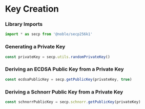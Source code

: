 # Key Creation

### Library Imports

```typescript
import * as secp from '@noble/secp256k1'
```

### Generating a Private Key

```typescript
const privateKey = secp.utils.randomPrivateKey()
```

### Deriving an ECDSA Public Key from a Private Key

```typescript
const ecdsaPublicKey = secp.getPublicKey(privateKey, true)
```

### Deriving a Schnorr Public Key from a Private Key

```typescript
const schnorrPublicKey = secp.schnorr.getPublicKey(privateKey)
```
